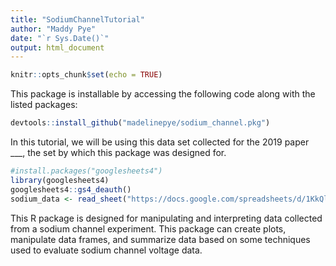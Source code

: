 ```yaml
---
title: "SodiumChannelTutorial"
author: "Maddy Pye"
date: "`r Sys.Date()`"
output: html_document
---
```


```r
knitr::opts_chunk$set(echo = TRUE)
```

This package is installable by accessing the following code along with the listed packages:

```r
devtools::install_github("madelinepye/sodium_channel.pkg")
```

In this tutorial, we will be using this data set collected for the 2019 paper ___, the set by which this package was designed for.

```r
#install.packages("googlesheets4")
library(googlesheets4)
googlesheets4::gs4_deauth()
sodium_data <- read_sheet("https://docs.google.com/spreadsheets/d/1KkQl2t9AQ7L0yUngONNebEjbr-tVC3WLaHjdTLSHW-o/edit?usp=sharing")
```

This R package is designed for manipulating and interpreting data collected from a sodium channel experiment. This package can create plots, manipulate data frames, and summarize data based on some techniques used to evaluate sodium channel voltage data.